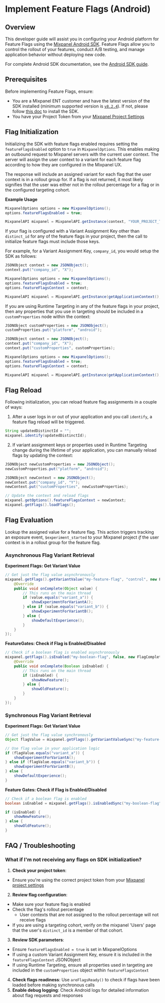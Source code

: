 
# Implement Feature Flags (Android)

## Overview

This developer guide will assist you in configuring your Android platform for Feature Flags using the [Mixpanel Android SDK](/docs/tracking-methods/sdks/android). Feature Flags allow you to control the rollout of your features, conduct A/B testing, and manage application behavior without deploying new code.

For complete Android SDK documentation, see the [Android SDK guide](/docs/tracking-methods/sdks/android).

## Prerequisites

Before implementing Feature Flags, ensure:

- You are a Mixpanel ENT customer and have the latest version of the SDK installed (minimum supported version is [`v8.2.4`](https://github.com/mixpanel/mixpanel-android/releases/tag/v8.2.4)). If not, please follow [this doc](/docs/quickstart/install-mixpanel) to install the SDK.
- You have your Project Token from your [Mixpanel Project Settings](/docs/orgs-and-projects/managing-projects#find-your-project-tokens)

## Flag Initialization

Initializing the SDK with feature flags enabled requires setting the `featureFlagsEnabled` option to `true` in `MixpanelOptions`. This enables making an outbound request to Mixpanel servers with the current user context.
The server will assign the user context to a variant for each feature flag according to how they are configured in the Mixpanel UX.

The response will include an assigned variant for each flag that the user context is in a rollout group for. If a flag is not returned, it most likely signifies that the user was either not in the rollout percentage for a flag or in the configured targeting cohort.

**Example Usage**

```java
MixpanelOptions options = new MixpanelOptions();
options.featureFlagsEnabled = true;

MixpanelAPI mixpanel = MixpanelAPI.getInstance(context, "YOUR_PROJECT_TOKEN", options);
```

If your flag is configured with a Variant Assignment Key other than `distinct_id` for any of the feature flags in your project, then the call to initialize feature flags must include those keys.

For example, for a Variant Assignment Key, `company_id`, you would setup the SDK as follows:

```java
JSONObject context = new JSONObject();
context.put("company_id", "X");

MixpanelOptions options = new MixpanelOptions();
options.featureFlagsEnabled = true;
options.featureFlagsContext = context;

MixpanelAPI mixpanel = MixpanelAPI.getInstance(getApplicationContext(), "YOUR_PROJECT_TOKEN", options);
```

If you are using Runtime Targeting in any of the feature flags in your project, then any properties that you use in targeting should be included in a `customProperties` node within the context:

```java
JSONObject customProperties = new JSONObject();
customProperties.put("platform", "android");

JSONObject context = new JSONObject();
context.put("company_id", "X");
context.put("customProperties", customProperties);

MixpanelOptions options = new MixpanelOptions();
options.featureFlagsEnabled = true;
options.featureFlagsContext = context;

MixpanelAPI mixpanel = MixpanelAPI.getInstance(getApplicationContext(), "YOUR_PROJECT_TOKEN", options);
```

## Flag Reload

Following initialization, you can reload feature flag assignments in a couple of ways:

1) After a user logs in or out of your application and you call `identify`, a feature flag reload will be triggered.

```java
String updatedDistinctId = "";
mixpanel.identify(updatedDistinctId);
```

2) If variant assignment keys or properties used in Runtime Targeting change during the lifetime of your application, you can manually reload flags by updating the context:

```java
JSONObject newCustomProperties = new JSONObject();
newCustomProperties.put("platform", "android");

JSONObject newContext = new JSONObject();
newContext.put("company_id", "Y");
newContext.put("customProperties", newCustomProperties);

// Update the context and reload flags
mixpanel.getOptions().featureFlagsContext = newContext;
mixpanel.getFlags().loadFlags();
```
## Flag Evaluation

Lookup the assigned value for a feature flag.
This action triggers tracking an exposure event, `$experiment_started` to your Mixpanel project *if* the user context is in a rollout group for the feature flag.

### Asynchronous Flag Variant Retrieval

**Experiment Flags: Get Variant Value**

```java
// Get just the flag value asynchronously
mixpanel.getFlags().getVariantValue("my-feature-flag", "control", new FlagCompletionCallback<Object>() {
    @Override
    public void onComplete(Object value) {
        // This runs on the main thread
        if (value.equals("variant_a")) {
            showExperimentForVariantA();
        } else if (value.equals("variant_b")) {
            showExperimentForVariantB();
        } else {
            showDefaultExperience();
        }
    }
});
```

**FeatureGates: Check if Flag is Enabled/Disabled**

```java
// Check if a boolean flag is enabled asynchronously
mixpanel.getFlags().isEnabled("my-boolean-flag", false, new FlagCompletionCallback<Boolean>() {
    @Override
    public void onComplete(Boolean isEnabled) {
        // This runs on the main thread
        if (isEnabled) {
            showNewFeature();
        } else {
            showOldFeature();
        }
    }
});
```

### Synchronous Flag Variant Retrieval

**Experiment Flags: Get Variant Value**

```java
// Get just the flag value synchronously
Object flagValue = mixpanel.getFlags().getVariantValueSync("my-feature-flag", "control");

// Use flag value in your application logic
if (flagValue.equals("variant_a")) {
    showExperimentForVariantA();
} else if (flagValue.equals("variant_b")) {
    showExperimentForVariantB();
} else {
    showDefaultExperience();
}
```

**Feature Gates: Check if Flag is Enabled/Disabled**
```java
// Check if a boolean flag is enabled 
boolean isEnabled = mixpanel.getFlags().isEnabledSync("my-boolean-flag", false);

if (isEnabled) {
    showNewFeature();
} else {
    showOldFeature();
}
```


## FAQ / Troubleshooting

### What if I'm not receiving any flags on SDK initialization?

1. **Check your project token**:
  - Ensure you're using the correct project token from your [Mixpanel project settings](/docs/orgs-and-projects/managing-projects#find-your-project-tokens)
2. **Review flag configuration**:
  - Make sure your feature flag is enabled
  - Check the flag's rollout percentage
    - User contexts that are not assigned to the rollout percentage will not receive flags
  - If you are using a targeting cohort, verify on the mixpanel 'Users' page that the user's `distinct_id` is a member of that cohort.

3. **Review SDK parameters**:
  - Ensure `featureFlagsEnabled = true` is set in MixpanelOptions
  - If using a custom Variant Assignment Key, ensure it is included in the `featureFlagsContext` JSONObject
  - If using Runtime Targeting, ensure all properties used in targeting are included in the `customProperties` object within `featureFlagsContext`

4. **Check flags readiness**: Use `areFlagsReady()` to check if flags have been loaded before making synchronous calls
5. **Enable debug logging**: Check Android logs for detailed information about flag requests and responses